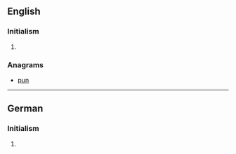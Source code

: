 ==English==

===Initialism===
{{en-initialism}}

# {{context|television|US}} {{initialism of|w:United Paramount Network|United Paramount Network}}

===Anagrams===
* [[pun#English|pun]]

----

==German==

===Initialism===
{{de-initialism}}

# {{context|computing|lang=de}} {{initialism of|Umgekehrte Polnische Notation|lang=de}}